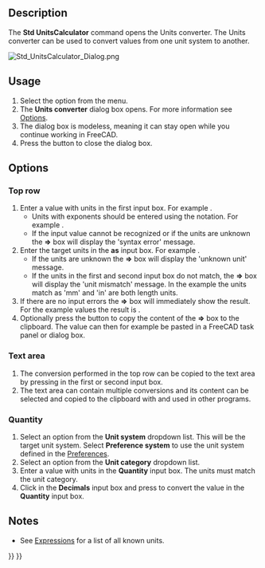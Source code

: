 <languages/>

{{Docnav
|[[Std_ClarifySelection|ClarifySelection]]
|[[Std_ViewLoadImage|ViewLoadImage]]
|[[Std_Tools_Menu|Std Tools Menu]]
|IconL=
|IconR=Std_ViewLoadImage.svg
|IconC=Freecad.svg
}}

{{GuiCommand
|Name=Std UnitsCalculator
|MenuLocation=Tools → Units converter...
|Workbenches=All
}}

==Description==

The '''Std UnitsCalculator''' command opens the Units converter. The Units converter can be used to convert values from one unit system to another.

[[Image:Std_UnitsCalculator_Dialog.png]]
{{Caption|The Units converter dialog box}}

==Usage==

# Select the {{MenuCommand|Tools → [[Image:Std_UnitsCalculator.svg|16px]] Units converter...}} option from the menu.
# The '''Units converter''' dialog box opens. For more information see [[#Options|Options]].
# The dialog box is modeless, meaning it can stay open while you continue working in FreeCAD.
# Press the {{Button|Close}} button to close the dialog box.

==Options==

===Top row===

# Enter a value with units in the first input box. For example {{Value|10 mm}}.
#* Units with exponents should be entered using the {{Value|^}} notation. For example {{Value|1 m^2}}.
#* If the input value cannot be recognized or if the units are unknown the '''=>''' box will display the 'syntax error' message.
# Enter the target units in the '''as''' input box. For example {{Value|in}}.
#* If the units are unknown the '''=>''' box will display the 'unknown unit' message.
#* If the units in the first and second input box do not match, the '''=>''' box will display the 'unit mismatch' message. In the example the units match as 'mm' and 'in' are both length units.
# If there are no input errors the '''=>''' box will immediately show the result. For the example values the result is {{Value|0,394 in}}.
# Optionally press the {{Button|Copy}} button to copy the content of the '''=>''' box to the clipboard. The value can then for example be pasted in a FreeCAD task panel or dialog box.

===Text area===

# The conversion performed in the top row can be copied to the text area by pressing {{KEY|Enter}} in the first or second input box.
# The text area can contain multiple conversions and its content can be selected and copied to the clipboard with {{KEY|Ctrl+C}} and used in other programs.

===Quantity===

# Select an option from the '''Unit system''' dropdown list. This will be the target unit system. Select '''Preference system''' to use the unit system defined in the [[Preferences_Editor#Units|Preferences]].
# Select an option from the '''Unit category''' dropdown list.
# Enter a value with units in the '''Quantity''' input box. The units must match the unit category.
# Click in the '''Decimals''' input box and press {{KEY|Enter}} to convert the value in the '''Quantity''' input box.

==Notes==

* See [[Expressions#Units|Expressions]] for a list of all known units.


{{Docnav
|[[Std_ClarifySelection|ClarifySelection]]
|[[Std_ViewLoadImage|ViewLoadImage]]
|[[Std_Tools_Menu|Std Tools Menu]]
|IconL=
|IconR=Std_ViewLoadImage.svg
|IconC=Freecad.svg
}}

{{Std_Base_navi{{#translation:}}}}
{{Userdocnavi{{#translation:}}}}